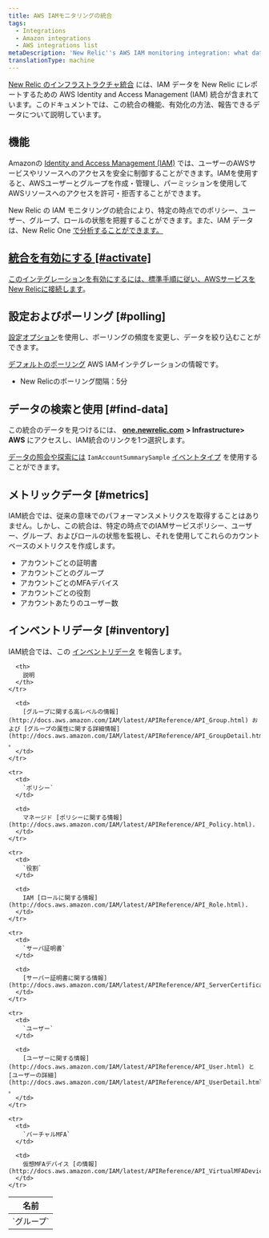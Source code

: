 ```yaml
---
title: AWS IAMモニタリングの統合
tags:
  - Integrations
  - Amazon integrations
  - AWS integrations list
metaDescription: 'New Relic''s AWS IAM monitoring integration: what data it reports, and how to enable it.'
translationType: machine
---
```


[New Relic のインフラストラクチャ統合](/docs/infrastructure/integrations-getting-started/getting-started/introduction-infrastructure-integrations) には、IAM データを New Relic にレポートするための AWS Identity and Access Management (IAM) 統合が含まれています。このドキュメントでは、この統合の機能、有効化の方法、報告できるデータについて説明しています。

## 機能

Amazonの [Identity and Access Management (IAM)](https://aws.amazon.com/iam/) では、ユーザーのAWSサービスやリソースへのアクセスを安全に制御することができます。IAMを使用すると、AWSユーザーとグループを作成・管理し、パーミッションを使用してAWSリソースへのアクセスを許可・拒否することができます。

New Relic の IAM モニタリングの統合により、特定の時点でのポリシー、ユーザー、グループ、ロールの状態を把握することができます。また、IAM データは、New Relic One [で分析することができます。](/docs/infrastructure/infrastructure-integrations/getting-started/connect-aws-integrations-infrastructure#insights)

## [統合を有効にする [#activate]](/docs/infrastructure/infrastructure-integrations/getting-started/connect-aws-integrations-infrastructure#insights)

[このインテグレーションを有効にするには、標準手順に従い、](/docs/infrastructure/infrastructure-integrations/getting-started/connect-aws-integrations-infrastructure#insights)[AWSサービスをNew Relicに接続します](/docs/infrastructure/infrastructure-integrations/getting-started/connect-aws-integrations-infrastructure)。

## 設定およびポーリング [#polling]

[設定オプション](/docs/integrations/new-relic-integrations/getting-started/configure-polling-frequency-data-collection-cloud-integrations)を使用し、ポーリングの頻度を変更し、データを絞り込むことができます。

[デフォルトのポーリング](/docs/infrastructure/amazon-integrations/aws-integrations-list/aws-polling-intervals-infrastructure-integrations) AWS IAMインテグレーションの情報です。

* New Relicのポーリング間隔：5分

## データの検索と使用 [#find-data]

この統合のデータを見つけるには、 [**one.newrelic.com**](http://one.newrelic.com) **> Infrastructure> AWS** にアクセスし、IAM統合のリンクを1つ選択します。

[データの照会や探索には](/docs/using-new-relic/data/understand-data/query-new-relic-data) `IamAccountSummarySample` [イベントタイプ](/docs/insights/use-insights-ui/getting-started/introduction-new-relic-insights#event-type) を使用することができます。

## メトリックデータ [#metrics]

IAM統合では、従来の意味でのパフォーマンスメトリクスを取得することはありません。しかし、この統合は、特定の時点でのIAMサービスポリシー、ユーザー、グループ、およびロールの状態を監視し、それを使用してこれらのカウントベースのメトリクスを作成します。

* アカウントごとの証明書
* アカウントごとのグループ
* アカウントごとのMFAデバイス
* アカウントごとの役割
* アカウントあたりのユーザー数

## インベントリデータ [#inventory]

IAM統合では、この [インベントリデータ](/docs/infrastructure/integrations-getting-started/getting-started/understand-integration-data-data-types#inventory-data) を報告します。

<table>
  <thead>
    <tr>
      <th width={285}>
        名前
      </th>

      <th>
        説明
      </th>
    </tr>
  </thead>

  <tbody>
    <tr>
      <td>
        `グループ`
      </td>

      <td>
        [グループに関する高レベルの情報](http://docs.aws.amazon.com/IAM/latest/APIReference/API_Group.html) および [グループの属性に関する詳細情報](http://docs.aws.amazon.com/IAM/latest/APIReference/API_GroupDetail.html) 。
      </td>
    </tr>

    <tr>
      <td>
        `ポリシー`
      </td>

      <td>
        マネージド [ポリシーに関する情報](http://docs.aws.amazon.com/IAM/latest/APIReference/API_Policy.html).
      </td>
    </tr>

    <tr>
      <td>
        `役割`
      </td>

      <td>
        IAM [ロールに関する情報](http://docs.aws.amazon.com/IAM/latest/APIReference/API_Role.html).
      </td>
    </tr>

    <tr>
      <td>
        `サーバ証明書`
      </td>

      <td>
        [サーバー証明書に関する情報](http://docs.aws.amazon.com/IAM/latest/APIReference/API_ServerCertificate.html).
      </td>
    </tr>

    <tr>
      <td>
        `ユーザー`
      </td>

      <td>
        [ユーザーに関する情報](http://docs.aws.amazon.com/IAM/latest/APIReference/API_User.html) と [ユーザーの詳細](http://docs.aws.amazon.com/IAM/latest/APIReference/API_UserDetail.html) 。
      </td>
    </tr>

    <tr>
      <td>
        `バーチャルMFA`
      </td>

      <td>
        仮想MFAデバイス [の情報](http://docs.aws.amazon.com/IAM/latest/APIReference/API_VirtualMFADevice.html).
      </td>
    </tr>
  </tbody>
</table>
